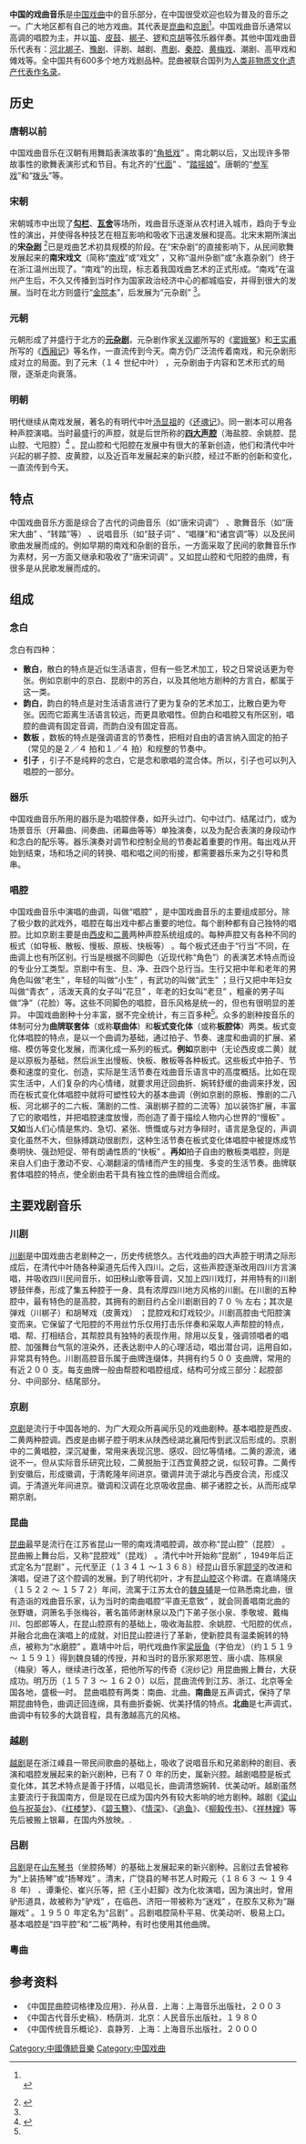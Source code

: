 {{中国音乐}}
'''中国的戏曲音乐'''是[[中国戏曲|中国戏曲]]中的音乐部分，在中国很受欢迎也较为普及的音乐之一。广大地区都有自己的地方戏曲。其代表是[[崑曲|崑曲]]和[[京剧|京剧]]<ref>
{{cite book
|author = 施旭升
|title = 戲曲文化學
|page = 25
|quote = 崑曲和京劇都自成體系，堪稱典範......所以，此前曾有論者將崑曲作為中國傳統戲劇學的最高範型
|publisher = 獨立作家－秀威出版
|year = 2015
|isbn = 9789863263050
}}<br>
{{cite book
|author = 秋文
|title = 古中國的歌: 京劇演唱藝術賞析
|page = 32
|quote = 當時北京崑曲和京劇為雅部和花部兩大支柱，代表了中國古典戲劇的兩大歷史髙峰。
|publisher = 寶文堂書店
|year = 1988
|isbn = 9787800300011
}}
</ref>。中国戏曲音乐通常以高调的唱腔为主，并以[[笛|笛]]、[[皮鼓|皮鼓]]、[[梆子|梆子]]、[[锣|锣]]和[[京胡|京胡]]等弦乐器伴奏。其他中国戏曲音乐代表有：[[河北梆子|河北梆子]]、[[豫剧|豫剧]]、评剧、越剧、[[粤剧|粤剧]]、[[秦腔|秦腔]]、[[黄梅戏|黄梅戏]]、潮剧、高甲戏和傩戏等。全中国共有600多个地方戏剧品种。昆曲被联合国列为[[人类非物质文化遗产代表作名录|人类非物质文化遗产代表作名录]]。

==历史==
===唐朝以前===
中国戏曲音乐在汉朝有用舞蹈表演故事的“[[角抵戏|角抵戏]]” 。南北朝以后，又出现许多带故事性的歌舞表演形式和节目。有北齐的“[[代面|代面]]” 、“[[踏摇娘|踏摇娘]]”。唐朝的“[[参军戏|参军戏]]”和“[[拨头|拨头]]”等。
===宋朝===
宋朝城市中出现了'''[[勾栏|勾栏]]'''、'''[[瓦舍|瓦舍]]'''等场所，戏曲音乐逐渐从农村进入城市，趋向于专业性的演出，并使得各种技艺在相互影响和吸收下迅速发展和提高。北宋末期所演出的'''宋[[杂剧|杂剧]]''' <ref name="#1">{{Cite web |url=http://www.chinaopera.net/html/2006-11/695.html |title=元杂剧与宋元南戏婚变戏之比较 |accessdate=2011-02-20 |archive-date=2019-05-02 |archive-url=https://web.archive.org/web/20190502202342/http://www.chinaopera.net/html/2006-11/695.html |dead-url=no }}</ref>已是戏曲艺术初具规模的阶段。在“宋杂剧”的直接影响下，从民间歌舞发展起来的'''南宋戏文'''（简称“[[南戏|南戏]]”或“戏文” ，又称“温州杂剧”或“永嘉杂剧”）终于在浙江温州出现了。“南戏”的出现，标志着我国戏曲艺术的正式形成。“南戏”在温州产生后，不久又传播到当时作为国家政治经济中心的都城临安，并得到很大的发展。当时在北方则盛行“[[金院本|金院本]]”，后发展为“元杂剧” <ref name="#1"/>。
===元朝===
元朝形成了并盛行于北方的'''[[元杂剧|元杂剧]]'''，元杂剧作家[[关汉卿|关汉卿]]所写的《[[窦娥冤|窦娥冤]]》和[[王实甫|王实甫]]所写的《[[西厢记|西厢记]]》等名作，一直流传到今天。南方仍广泛流传着南戏，和元杂剧形成对立的局面。到了元末（１４ 世纪中叶） ，元杂剧由于内容和艺术形式的局限，逐渐走向衰落。
===明朝===
明代继续从南戏发展，著名的有明代中叶[[汤显祖|汤显祖]]的《[[还魂记|还魂记]]》。同一剧本可以用各种声腔演唱。当时最盛行的声腔，就是后世所称的'''[[四大声腔|四大声腔]]'''（海盐腔、余姚腔、昆山腔、弋阳腔）<ref name="#2">{{Cite web |url=http://www.godpp.gov.cn/wmzh/2008-01/09/content_12165513.htm |title=近古音乐——中国戏曲音乐 |accessdate=2011-02-20 |archive-date=2019-02-20 |archive-url=https://web.archive.org/web/20190220100531/http://www.godpp.gov.cn/wmzh/2008-01/09/content_12165513.htm |dead-url=no }}</ref> 。昆山腔和弋阳腔在发展中有很大的革新创造，他们和清代中叶兴起的梆子腔、皮黄腔，以及近百年发展起来的新兴腔，经过不断的创新和变化，一直流传到今天。
==特点==
中国戏曲音乐方面是综合了古代的词曲音乐（如“唐宋词调”） 、歌舞音乐（如“唐宋大曲” 、“转踏”等） 、说唱音乐（如“鼓子词” 、“唱赚”和“诸宫调”等）以及民间歌曲发展而成的。例如早期的南戏和杂剧的音乐，一方面采取了民间的歌舞音乐作为素材，另一方面又继承和吸收了“唐宋词调” 。又如昆山腔和弋阳腔的曲牌，有很多是从民歌发展而成的。
==组成==
===念白===
念白有四种：
*'''散白'''，散白的特点是近似生活语言，但有一些艺术加工，较之日常说话更为夸张。例如京剧中的京白、昆剧中的苏白，以及其他地方剧种的方言白，都属于这一类。
*'''韵白'''，韵白的特点是对生活语言进行了更为复杂的艺术加工，比散白更为夸张。因而它距离生活语言较远，而更具歌唱性。但韵白和唱腔又有所区别，唱腔的曲调有固定音调，而韵白没有固定音高。
*'''数板''' ，数板的特点是强调语言的节奏性，把相对自由的语言纳入固定的拍子（常见的是２／４ 拍和１／４ 拍）和规整的节奏中。
*'''引子''' ，引子不是纯粹的念白，它是念和歌唱的混合体。所以，引子也可以列入唱腔的一部分。
===器乐===
中国戏曲音乐所用的器乐是为唱腔伴奏，如开头过门、句中过门、结尾过门，或为场景音乐（开幕曲、间奏曲、闭幕曲等等）单独演奏，以及为配合表演的身段动作和念白的配乐等。器乐演奏对调节和控制全局的节奏起着重要的作用。每出戏从开始到结束，场和场之间的转换、唱和唱之间的衔接，都需要器乐来为之引导和贯串。
===唱腔===
中国戏曲音乐中演唱的曲调，叫做“唱腔” ，是中国戏曲音乐的主要组成部分。除了极少数的武戏外，唱腔在每出戏中都占重要的地位。每个剧种都有自己独特的唱腔。比如京剧主要是由[[西皮|西皮]]和[[二黄|二黄]]两种声腔系统组成的。每种声腔又有各种不同的板式（如导板、散板、慢板、原板、快板等） 。每个板式还由于“行当”不同，在曲调上也有所区别。行当是根据不同脚色（近现代称“角色”）的表演艺术特点而设的专业分工类型。京剧中有生、旦、净、丑四个总行当。生行又把中年和老年的男角色叫做“老生” ，年轻的叫做“小生” ，有武功的叫做“武生” ；旦行又把中年妇女叫做“青衣” ，活泼天真的女子叫“花旦” ，年老的妇女叫“老旦” ，粗豪的男子叫做“净”（花脸）等。这些不同脚色的唱腔，音乐风格是统一的，但也有很明显的差异。
中国戏曲剧种十分丰富，据不完全统计，有三百多种<ref name="#2"/>。众多的剧种按音乐的体制可分为'''曲牌联套体'''（或称'''联曲体'''）和'''板式变化体'''（或称'''板腔体'''）两类。板式变化体唱腔的特点，是以一个曲调为基础，通过拍子、节奏、速度和曲调的扩展、紧缩、模仿等变化发展，而演化成一系列的板式。'''例如'''京剧中（无论西皮或二黄）就是以原板为基础，然后派生出慢板、快板、散板等各种板式。这些板式中拍子、节奏和速度的变化、创造，实际是生活节奏在戏曲音乐语言中的高度概括。比如在现实生活中，人们复杂的内心情绪，就要求用迂回曲折、婉转舒缓的曲调来抒发，因而在板式变化体唱腔中就将可塑性较大的基本曲调（例如京剧的原板、豫剧的二八板、河北梆子的二六板、蒲剧的二性、滇剧梆子腔的二流等）加以装饰扩展，丰富了它的歌唱性，并把唱腔速度放慢，而创造了善于描绘人物内心世界的“慢板” 。'''又如'''当人们心情是焦灼、急切、紧张、愤慨或与对方争辩时，语言是急促的，声调变化虽然不大，但脉搏跳动很剧烈，这种生活节奏在板式变化体唱腔中被提炼成节奏明快、强劲短促、带有朗诵性质的“快板” 。'''再如'''拍子自由的散板类唱腔，则是来自人们由于激动不安、心潮翻滚的情绪而产生的摇曳、多变的生活节奏。曲牌联套体唱腔的特点，使全剧由若干具有独立性的曲牌组合而成。
==主要戏剧音乐==
===川剧===
[[川剧|川剧]]是中国戏曲古老剧种之一，历史传统悠久。古代戏曲的四大声腔于明清之际形成后，在清代中叶随各种渠道先后传入四川。之后，这些声腔逐渐改用四川方言演唱，并吸收四川民间音乐，如田秧山歌等音调，又加上四川戏灯，并用特有的川剧锣鼓伴奏，形成了集五种腔于一身、具有浓厚四川地方风格的川剧。在川剧的五种腔中，最有特色的是高腔，其拥有的剧目约占全川剧剧目的７０ ％ 左右；其次是弹戏（川梆子）和胡琴戏（皮黄戏） ；昆腔戏和灯戏较少。川剧高腔由弋阳腔演变而来。它保留了弋阳腔的不用丝竹乐仅用打击乐伴奏和采取人声帮腔的特点，唱、帮、打相结合，其帮腔具有独特的表现作用，除用以反复，强调领唱者的唱腔、加强舞台气氛的渲染外，还表达剧中人的心理活动，唱出潜台词，运用自如，非常具有特色。川剧高腔音乐属于曲牌连缀体，共拥有约５００ 支曲牌，常用的有近２００ 支。每支曲牌一般由帮腔和唱腔组成，结构可分成三部分：起腔部分、中间部分、结尾部分。
===京剧===
[[京剧|京剧]]是流行于中国各地的、为广大观众所喜闻乐见的戏曲剧种。基本唱腔是西皮、二黄两种腔调。西皮是由梆子腔于明末从陕西经湖北襄阳传到武汉后形成的。京剧中的二黄唱腔，深沉凝重，常用来表现沉思、感叹、回忆等情绪。二黄的源流，诸说不一。但从实际音乐研究比较，二黄脱胎于江西宜黄腔之说，似较可靠。二黄传到安徽后，形成徽调，于清乾隆年间进京。徽调并流于湖北与西皮合流，形成汉调。于清道光年间进京。徽调和汉调在北京吸收昆曲、梆子诸腔之长，从而形成早期京剧。
===昆曲===
[[昆曲|昆曲]]最早是流行在江苏省昆山一带的南戏清唱腔调，故亦称“昆山腔”（昆腔） 。昆曲搬上舞台后，又称“昆腔戏”（昆戏） 。清代中叶开始称“昆剧” ，1949年后正式定名为“昆剧” 。元代至正（１３４１ ～１３６８）经昆山音乐家[[顾坚|顾坚]]的改进和演唱，促进了这个腔调的发展。到了明代初叶，才有[[昆山腔|昆山腔]]这个称谓。在嘉靖隆庆（１５２２ ～ １５７２）年间，流寓于江苏太仓的[[魏良辅|魏良辅]]是一位熟悉南北曲，很有造诣的戏曲音乐家，认为当时的南曲唱腔“平直无意致” ，就会同善唱南北曲的张野塘，洞箫名手张梅谷，著名笛师谢林泉以及门下弟子张小泉、季敬坡、戴梅川、包郎郎等人，在昆山腔原有的基础上，吸收海盐腔、余姚腔、弋阳腔的优点，并融合北曲在演唱上的成就，对旧昆山腔进行了革新，使新腔具有温柔婉转的特点，被称为“水磨腔” 。嘉靖中叶后，明代戏曲作家[[梁辰鱼|梁辰鱼]]（字伯龙）（约１５１９ ～ １５９１）得到魏良辅的传授，并和当时的音乐家郑恩笠、唐小虞、陈棋泉（梅泉）等人，继续进行改革，把他所写的传奇《浣纱记》用昆曲搬上舞台，大获成功。明万历（１５７３ ～ １６２０）以后，昆曲流传到江苏、浙江、北京等全国各地，盛极一时。
昆曲唱腔有两类：南曲、北曲。'''南曲'''是五声调式，保持了早期昆曲特色，曲调迂回连绵，具有曲折委婉、优美抒情的特点。'''北曲'''是七声调式，曲调中有较多的大跳音程，具有激越高亢的风格。
===越剧===
[[越剧|越剧]]是在浙江嵊县一带民间歌曲的基础上，吸收了说唱音乐和兄弟剧种的剧目、表演和唱腔发展起来的新兴剧种，已有７０ 年的历史，属新兴腔。越剧唱腔是板式变化体，其艺术特点是善于抒情，以唱见长，曲调清悠婉转、优美动听。越剧虽然主要流行于我国南方，但是现在已成为国内外有较大影响的地方剧种。越剧《[[梁山伯与祝英台|梁山伯与祝英台]]》、《[[红楼梦|红楼梦]]》、《[[碧玉簪|碧玉簪]]》、《[[情深|情深]]》、《[[追鱼|追鱼]]》、《[[柳毅传书|柳毅传书]]》、《[[祥林嫂|祥林嫂]]》等先后被搬上银幕，在国内外放映。.
===吕剧===
[[吕剧|吕剧]]是在[[山东琴书|山东琴书]]（坐腔扬琴）的基础上发展起来的新兴剧种。吕剧过去曾被称为“上装扬琴”或“扬琴戏” 。清末，广饶县的琴书艺人时殿元（１８６３ ～ １９４８ 年） 、谭秉伦、崔兴乐等，把《王小赶脚》改为化妆演唱，因为演出时，曾用驴形道具，故被称为“驴戏” ，在临邑、济阳一带被称为“迷戏” ，在胶东又称为“蹦蹦戏” 。１９５０ 年定名为“吕剧” 。吕剧唱腔简朴平易、优美动听、极易上口。基本唱腔是“四平腔”和“二板”两种，有时也使用其他曲牌。
===粵曲===

==参考资料==
*《中国昆曲腔词格律及应用》．孙从音．上海：上海音乐出版社，２００３
*《中国古代音乐史稿》．杨荫浏．北京：人民音乐出版社，１９８０
*《中国传统音乐概论》．袁静芳．上海：上海音乐出版社，２０００
<references/>

[[Category:中國傳統音樂|Category:中國傳統音樂]]
[[Category:中国戏曲|Category:中国戏曲]]